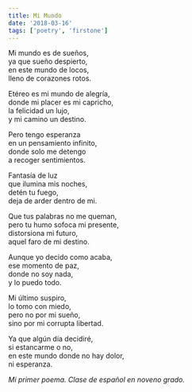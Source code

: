 ```yaml
---
title: Mi Mundo
date: '2018-03-16'
tags: ['poetry', 'firstone']
---
```


<div className="italic">
Mi mundo es de sueños,<br/>
ya que sueño despierto,<br/>
en este mundo de locos,<br/>
lleno de corazones rotos.<br/>

Etéreo es mi mundo de alegría,<br/>
donde mi placer es mi capricho,<br/>
la felicidad un lujo,<br/>
y mi camino un destino.<br/>

Pero tengo esperanza<br/>
en un pensamiento infinito,<br/>
donde solo me detengo<br/>
a recoger sentimientos.<br/>

Fantasía de luz<br/>
que ilumina mis noches,<br/>
detén tu fuego,<br/>
deja de arder dentro de mi.<br/>
	
Que tus palabras no me queman,<br/>
pero tu humo sofoca mi presente,<br/>
distorsiona mi futuro,<br/>
aquel faro de mi destino.<br/>

Aunque yo decido como acaba,<br/>
ese momento de paz,<br/>
donde no soy nada,<br/>
y lo puedo todo.<br/>

Mi último suspiro,<br/>
lo tomo con miedo,<br/>
pero no por mi sueño,<br/>
sino por mi corrupta libertad.<br/>

Ya que algún día decidiré,<br/>
si estancarme o no,<br/>
en este mundo donde no hay dolor,<br/>
ni esperanza.<br/>
</div>

*Mi primer poema. Clase de español en noveno grado.*



